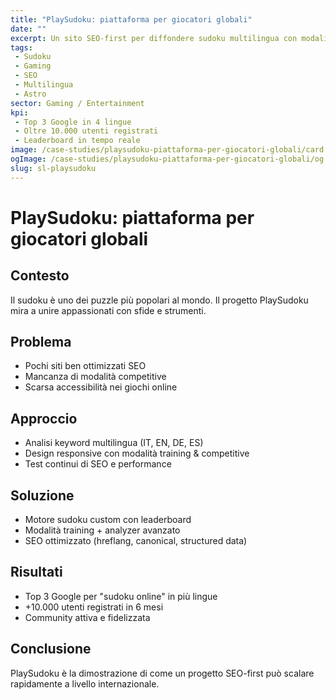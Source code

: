 ```yaml
---
title: "PlaySudoku: piattaforma per giocatori globali"
date: ""
excerpt: Un sito SEO-first per diffondere sudoku multilingua con modalità competitive.
tags:
 - Sudoku
 - Gaming
 - SEO
 - Multilingua
 - Astro
sector: Gaming / Entertainment
kpi:
 - Top 3 Google in 4 lingue
 - Oltre 10.000 utenti registrati
 - Leaderboard in tempo reale
image: /case-studies/playsudoku-piattaforma-per-giocatori-globali/card.webp
ogImage: /case-studies/playsudoku-piattaforma-per-giocatori-globali/og.webp
slug: sl-playsudoku
---
```


# PlaySudoku: piattaforma per giocatori globali

## Contesto
Il sudoku è uno dei puzzle più popolari al mondo. Il progetto PlaySudoku mira a unire appassionati con sfide e strumenti.

## Problema
- Pochi siti ben ottimizzati SEO 
- Mancanza di modalità competitive 
- Scarsa accessibilità nei giochi online 

## Approccio
- Analisi keyword multilingua (IT, EN, DE, ES) 
- Design responsive con modalità training & competitive 
- Test continui di SEO e performance 

## Soluzione
- Motore sudoku custom con leaderboard 
- Modalità training + analyzer avanzato 
- SEO ottimizzato (hreflang, canonical, structured data) 

## Risultati
- Top 3 Google per "sudoku online" in più lingue 
- +10.000 utenti registrati in 6 mesi 
- Community attiva e fidelizzata 

## Conclusione
PlaySudoku è la dimostrazione di come un progetto SEO-first può scalare rapidamente a livello internazionale.
